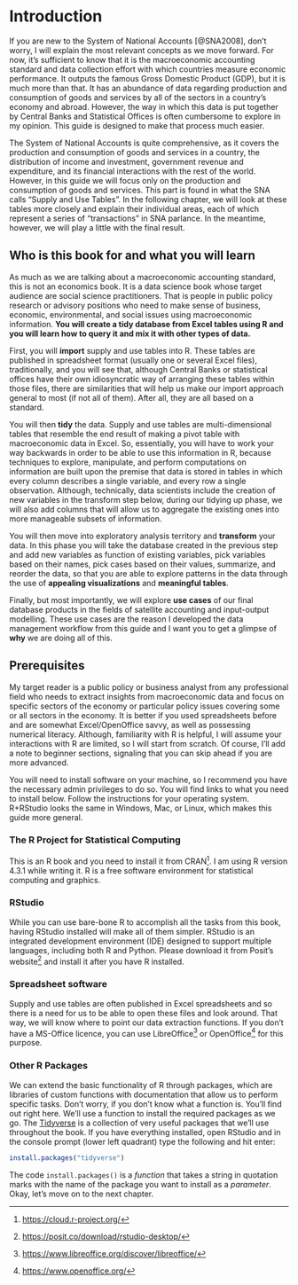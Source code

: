 # Introduction

If you are new to the System of National Accounts [@SNA2008], don't worry, I will explain the most relevant concepts as we move forward. For now, it's sufficient to know that it is the macroeconomic accounting standard and data collection effort with which countries measure economic performance. It outputs the famous Gross Domestic Product (GDP), but it is much more than that. It has an abundance of data regarding production and consumption of goods and services by all of the sectors in a country's economy and abroad. However, the way in which this data is put together by Central Banks and Statistical Offices is often cumbersome to explore in my opinion. This guide is designed to make that process much easier.

The System of National Accounts is quite comprehensive, as it covers the production and consumption of goods and services in a country, the distribution of income and investment, government revenue and expenditure, and its financial interactions with the rest of the world. However, in this guide we will focus only on the production and consumption of goods and services. This part is found in what the SNA calls "Supply and Use Tables". In the following chapter, we will look at these tables more closely and explain their individual areas, each of which represent a series of "transactions" in SNA parlance. In the meantime, however, we will play a little with the final result.

## Who is this book for and what you will learn

As much as we are talking about a macroeconomic accounting standard, this is not an economics book. It is a data science book whose target audience are social science practitioners. That is people in public policy research or advisory positions who need to make sense of business, economic, environmental, and social issues using macroeconomic information. **You will create a tidy database from Excel tables using R and you will learn how to query it and mix it with other types of data.**

First, you will **import** supply and use tables into R. These tables are published in spreadsheet format (usually one or several Excel files), traditionally, and you will see that, although Central Banks or statistical offices have their own idiosyncratic way of arranging these tables within those files, there are similarities that will help us make our import approach general to most (if not all of them). After all, they are all based on a standard.

You will then **tidy** the data. Supply and use tables are multi-dimensional tables that resemble the end result of making a pivot table with macroeconomic data in Excel. So, essentially, you will have to work your way backwards in order to be able to use this information in R, because techniques to explore, manipulate, and perform computations on information are built upon the premise that data is stored in tables in which every column describes a single variable, and every row a single observation. Although, technically, data scientists include the creation of new variables in the transform step below, during our tidying up phase, we will also add columns that will allow us to aggregate the existing ones into more manageable subsets of information.

You will then move into exploratory analysis territory and **transform** your data. In this phase you will take the database created in the previous step and add new variables as function of existing variables, pick variables based on their names, pick cases based on their values, summarize, and reorder the data, so that you are able to explore patterns in the data through the use of **appealing visualizations** and **meaningful tables**.

Finally, but most importantly, we will explore **use cases** of our final database products in the fields of satellite accounting and input-output modelling. These use cases are the reason I developed the data management workflow from this guide and I want you to get a glimpse of **why** we are doing all of this.

## Prerequisites

My target reader is a public policy or business analyst from any professional field who needs to extract insights from macroeconomic data and focus on specific sectors of the economy or particular policy issues covering some or all sectors in the economy. It is better if you used spreadsheets before and are somewhat Excel/OpenOffice savvy, as well as possessing numerical literacy. Although, familiarity with R is helpful, I will assume your interactions with R are limited, so I will start from scratch. Of course, I'll add a note to beginner sections, signaling that you can skip ahead if you are more advanced.

You will need to install software on your machine, so I recommend you have the necessary admin privileges to do so. You will find links to what you need to install below. Follow the instructions for your operating system. R+RStudio looks the same in Windows, Mac, or Linux, which makes this guide more general.

### The R Project for Statistical Computing

This is an R book and you need to install it from CRAN[^1]. I am using R version 4.3.1 while writing it. R is a free software environment for statistical computing and graphics.

### RStudio

While you can use bare-bone R to accomplish all the tasks from this book, having RStudio installed will make all of them simpler. RStudio is an integrated development environment (IDE) designed to support multiple languages, including both R and Python. Please download it from Posit's website[^2] and install it after you have R installed.

### Spreadsheet software

Supply and use tables are often published in Excel spreadsheets and so there is a need for us to be able to open these files and look around. That way, we will know where to point our data extraction functions. If you don't have a MS-Office licence, you can use LibreOffice[^3] or OpenOffice[^4] for this purpose.

### Other R Packages

We can extend the basic functionality of R through packages, which are libraries of custom functions with documentation that allow us to perform specific tasks. Don't worry, if you don't know what a function is. You'll find out right here. We'll use a function to install the required packages as we go. The [Tidyverse](https://www.tidyverse.org/) is a collection of very useful packages that we'll use throughout the book. If you have everything installed, open RStudio and in the console prompt (lower left quadrant) type the following and hit enter:

```r
install.packages("tidyverse")
```

The code `install.packages()` is a _function_ that takes a string in quotation marks with the name of the package you want to install as a _parameter_. Okay, let's move on to the next chapter.


[^1]: [https://cloud.r-project.org/](https://cloud.r-project.org/)
[^2]: [https://posit.co/download/rstudio-desktop/](https://posit.co/download/rstudio-desktop/)
[^3]: [https://www.libreoffice.org/discover/libreoffice/](https://www.libreoffice.org/discover/libreoffice/)
[^4]: [https://www.openoffice.org/](https://www.openoffice.org/)
